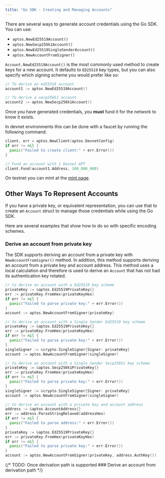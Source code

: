 ```yaml
---
title: "Go SDK - Creating and Managing Accounts"
---
```


There are several ways to generate account credentials using the Go SDK. You can
use:

- `aptos.NewEd25519Account()`
- `aptos.NewSecp256k1Account()`
- `aptos.NewEd25519SingleSenderAccount()`
- `aptos.NewAccountFromSigner()`

`Account.NewEd25519Account()` is the most commonly used method to create keys
for a new account. It defaults to `ED25519` key types, but you can also specify
which signing scheme you would prefer like so:

```go
// To derive an ed25519 account
account1 := aptos.NewEd25519Account()

// To derive a secp256k1 account
account2 := aptos.NewSecp256k1Account()
```

Once you have generated credentials, you **must** fund it for the network to know it exists.

In devnet environments this can be done with a faucet by running the following command:

```go filename="fund.go"
client, err = aptos.NewClient(aptos.DevnetConfig)
if err != nil {
  panic("Failed to create client:" + err.Error())
}

// Fund an account with 1 Devnet APT
client.Fund(account1.Address, 100_000_000)
```

On testnet you can mint at the [mint page](/network/faucet).

## Other Ways To Represent Accounts

If you have a private key, or equivalent representation, you can use that to
create an `Account` struct to manage those credentials while using the Go SDK.

Here are several examples that show how to do so with specific encoding schemes.

### Derive an account from private key

The SDK supports deriving an account from a private key with `NewAccountFromSigner()` method.
In addition, this method supports deriving an account from a private key and account address.
This method uses a local calculation and therefore is used to derive an `Account` that has not had its authentication key rotated.

```go
// to derive an account with a Ed25519 key scheme
privateKey := &aptos.Ed25519PrivateKey{}
err := privateKey.FromHex(privateKeyHex)
if err != nil {
  panic("Failed to parse private key:" + err.Error())
}
account := aptos.NewAccountFromSigner(privateKey)

// to derive an account with a Single Sender Ed25519 key scheme
privateKey := &aptos.Ed25519PrivateKey{}
err := privateKey.FromHex(privateKeyHex)
if err != nil {
  panic("Failed to parse private key:" + err.Error())
}
singleSigner := &crypto.SingleSigner{Signer: privateKey}
account := aptos.NewAccountFromSigner(singleSigner)

// to derive an account with a Single Sender Secp256k1 key scheme
privateKey := &aptos.Secp256k1PrivateKey{}
err := privateKey.FromHex(privateKeyHex)
if err != nil {
  panic("Failed to parse private key:" + err.Error())
}
singleSigner := &crypto.SingleSigner{Signer: privateKey}
account := aptos.NewAccountFromSigner(singleSigner)

// to derive an account with a private key and account address
address := &aptos.AccountAddress{}
err := address.ParseStringRelaxed(addressHex)
if err != nil {
  panic("Failed to parse address:" + err.Error())
}
privateKey := &aptos.Ed25519PrivateKey{}
err := privateKey.FromHex(privateKeyHex)
if err != nil {
  panic("Failed to parse private key:" + err.Error())
}
account := aptos.NewAccountFromSigner(privateKey, address.AuthKey())
```

{/* TODO: Once derivation path is supported ### Derive an account from derivation path */}
